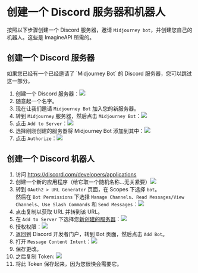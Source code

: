 
# 创建一个 Discord 服务器和机器人

按照以下步骤创建一个 Discord 服务器，邀请 `Midjourney bot`，并创建您自己的机器人。这些是 ImagineAPI 所需的。

## 创建一个 Discord 服务器

<Callout>
如果您已经有一个已经邀请了 `Midjourney Bot` 的 Discord 服务器，您可以跳过这一部分。
</Callout>

1. 创建一个 Discord 服务器：<Image src="/CleanShot 2023-04-11 at 15.58.07@2x.png" width={800} height={500} />
1. 随意起一个名字。
1. 现在让我们邀请 `Midjourney Bot` 加入您的新服务器。
1. 转到 `Midjourney` 服务器，然后点击 `Midjourney Bot`：<Image src="/CleanShot 2023-04-11 at 16.01.58@2x.png" width={800} height={500} />
1. 点击 `Add to Server`：<Image src="/CleanShot 2023-04-11 at 16.03.44@2x.png" width={800} height={500} />
1. 选择刚刚创建的服务器将 Midjourney Bot 添加到其中：<Image src="/CleanShot 2023-04-11 at 16.05.35@2x.png" width={800} height={500} />
1. 点击 `Authorize`：<Image src="/CleanShot 2023-04-11 at 16.07.04@2x.png" width={800} height={500} />

## 创建一个 Discord 机器人

1. 访问 https://discord.com/developers/applications
1. 创建一个新的应用程序（给它取一个随机名称...无关紧要）<Image src="/CleanShot 2023-05-03 at 14.24.26@2x.png" width={800} height={500} />
1. 转到 `OAuth2 > URL Generator` 页面，在 Scopes 下选择 `bot`。<br />然后在 `Bot Permissions` 下选择 `Manage Channels`、`Read Messages/View Channels`、`Use Slash Commands` 和 `Send Messages`：<Image src="/CleanShot 2023-05-03 at 14.26.04@2x.png" width={800} height={500} />
1. 点击复制以获取 URL 并转到该 URL。
1. 在 `Add to Server` 下选择您[新创建的服务器](#create-a-discord-bot)：<Image src="/CleanShot 2023-05-03 at 14.52.03@2x.png" width={800} height={500} />
1. 授权权限：<Image src="/CleanShot 2023-05-03 at 14.51.29@2x.png" width={800} height={500} />
1. 返回到 Discord 开发者门户，转到 Bot 页面，然后点击 `Add Bot`。
1. 打开 `Message Content Intent`：<Image src="/CleanShot 2023-04-12 at 02.30.01.png" width={800} height={500} />
1. 保存更改。
1. 之后复制 Token: <Image src="/CleanShot 2023-04-11 at 15.38.12@2x.png" width={800} height={500} />
1. 将此 Token 保存起来，因为您很快会需要它。